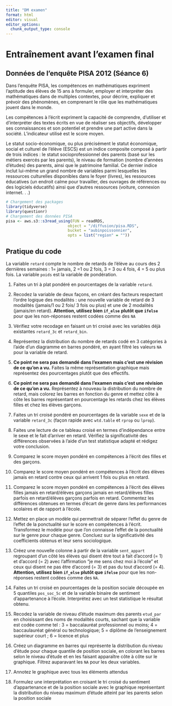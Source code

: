 ```yaml
---
title: "DM examen"
format: html
editor: visual
editor_options: 
  chunk_output_type: console
---
```


# Entraînement avant l'examen final

## Données de l'enquête PISA 2012 (Séance 6)

Dans l'enquête PISA, les compétences en mathématiques expriment l'aptitude des élèves de 15 ans à formuler, employer et interpréter des mathématiques dans de multiples contextes, pour décrire, expliquer et prévoir des phénomènes, en comprenant le rôle que les mathématiques jouent dans le monde.

Les compétences à l'écrit expriment la capacité de comprendre, d'utiliser et d'interpréter des textes écrits en vue de réaliser ses objectifs, développer ses connaissances et son potentiel et prendre une part active dans la société. L'indicateur utilisé est le score moyen.

Le statut socio-économique, ou plus précisément le statut économique, social et culturel de l'élève (ESCS) est un indice composite composé à partir de trois indices : le statut socioprofessionnel des parents (basé sur les métiers exercés par les parents), le niveau de formation (nombre d'années d'études) des parents, ainsi que le patrimoine familial. Ce dernier indice inclut lui-même un grand nombre de variables parmi lesquelles les ressources culturelles disponibles dans le foyer (livres), les ressources éducatives (un endroit calme pour travailler, des ouvrages de références ou des logiciels éducatifs) ainsi que d'autres ressources (voiture, connexion internet. . .)

```r
# Chargement des packages
library(tidyverse)
library(questionr)
# Chargement des données PISA
pisa <- aws.s3::s3read_using(FUN = readRDS,
                           object = "/diffusion/pisa.RDS",
                           bucket = "aubinpoissonnier",
                           opts = list("region" = ""))
```

## Pratique du code

La variable `retard` compte le nombre de retards de l'élève au cours des 2 dernières semaines : 1= jamais, 2 =1 ou 2 fois, 3 = 3 ou 4 fois, 4 = 5 ou plus fois. La variable `poids` est la variable de pondération.

1.  Faites un tri à plat pondéré en pourcentages de la variable `retard`.

2.  Recodez la variable de deux façons, en créant des facteurs respectant l'ordre logique des modalités : une nouvelle variable de retard de 3 modalités (jamais/1 ou 2 fois/ 3 fois ou plus) et une de 2 modalités (jamais/en retard). **Attention, utilisez bien `if_else`** **plutôt que `ifelse`** pour que les non-réponses restent codées comme des `NA`

3.  Vérifiez votre recodage en faisant un tri croisé avec les variables déjà existantes `retard_3c` et `retard_bin`.

4.  Représentez la distribution du nombre de retards codé en 3 catégories à l'aide d'un diagramme en barres pondéré, en ayant filtré les valeurs `NA` pour la variable de retard.

5.  **Ce point ne sera pas demandé dans l'examen mais c'est une révision de ce qu'on a vu.** Faites la même représentation graphique mais représentez des pourcentages plutôt que des effectifs.

6.  **Ce point ne sera pas demandé dans l'examen mais c'est une révision de ce qu'on a vu.** Représentez à nouveau la distribution du nombre de retard, mais colorez les barres en fonction du genre et mettez côte à côte les barres représentant en pourcentage les retards chez les élèves filles et chez les élèves garçons.

7.  Faites un tri croisé pondéré en pourcentages de la variable `sexe` et de la variable `retard_3c` (façon rapide avec `wtd.table` et `rprop` ou `lprop`).

8.  Faites une lecture de ce tableau croisé en termes d'indépendance entre le sexe et le fait d'arriver en retard. Vérifiez la significativité des différences observées à l'aide d'un test statistique adapté et rédigez votre conclusion.

9.  Comparez le score moyen pondéré en compétences à l'écrit des filles et des garçons.

10. Comparez le score moyen pondéré en compétences à l'écrit des élèves jamais en retard contre ceux qui arrivent 1 fois ou plus en retard.

11. Comparez le score moyen pondéré en compétences à l'écrit des élèves filles jamais en retard/élèves garçons jamais en retard/élèves filles parfois en retard/élèves garçons parfois en retard. Commentez les différences obtenues en termes d'écart de genre dans les performances scolaires et de rapport à l'école.

12. Mettez en place un modèle qui permettrait de séparer l'effet du genre de l'effet de la ponctualité sur le score en compétences à l'écrit. Transformez le modèle pour que l'on connaisse l'effet de la ponctualité sur le genre pour chaque genre. Concluez sur la significativité des coefficients obtenus et leur sens sociologique.

13. Créez une nouvelle colonne à partir de la variable `sent_appart` regroupant d'un côté les élèves qui disent être tout à fait d'accord (= 1) et d'accord (= 2) avec l'affirmation "je me sens chez moi à l'école" et ceux qui disent ne pas être d'accord (= 3) et pas du tout d'accord (= 4). **Attention, utilisez bien `if_else`** **plutôt que `ifelse`** pour que les non-réponses restent codées comme des `NA`.

14. Faites un tri croisé en pourcentages de la position sociale découpée en 5 quantiles `pos_soc_5c` et de la variable binaire de sentiment d'appartenance à l'école. Interprétez avec un test statistique le résultat obtenu.

15. Recodez la variable de niveau d'étude maximum des parents `etud_par` en choisissant des noms de modalités courts, sachant que la variable est codée comme tel : 3 = baccalauréat professionnel ou moins; 4 = baccaulauréat général ou technologique; 5 = diplôme de l'enseignement supérieur court ; 6 = licence et plus

16. Créez un diagramme en barres qui représente la distribution du niveau d'étude pour chaque quantile de position sociale, en colorant les barres selon le niveau d'étude et en les faisant apparaître côte à côte sur le graphique. Filtrez auparavant les `NA` pour les deux variables.

17. Annotez le graphique avec tous les éléments attendus

18. Formulez une interprétation en croisant le tri croisé du sentiment d'appartenance et de la position sociale avec le graphique représentant la distribution du niveau maximum d'étude atteint par les parents selon la position sociale


```r

```
